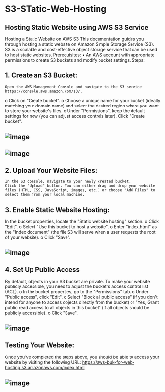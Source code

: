 # S3-STatic-Web-Hosting
## Hosting Static Website using AWS S3 Service 

Hosting a Static Website on AWS S3
This documentation guides you through hosting a static website on Amazon Simple Storage Service (S3). S3 is a scalable and cost-effective object storage service that can be used to host static websites.
Prerequisites:
•	An AWS account with appropriate permissions to create S3 buckets and modify bucket settings.
Steps:
## 1.	Create an S3 Bucket:
	Open the AWS Management Console and navigate to the S3 service https://console.aws.amazon.com/s3/.
o	Click on "Create bucket".
o	Choose a unique name for your bucket (ideally matching your domain name) and select the desired region where you want to store your website's files.
o	Under "Permissions", keep the default settings for now (you can adjust access controls later). Click "Create bucket".
## ![image](https://github.com/user-attachments/assets/2fce2b57-7446-4898-9cf0-5d4283548db9)
## ![image](https://github.com/user-attachments/assets/9fc6daac-dfee-456a-af28-3c3854d0aa2e)


## 2.	Upload Your Website Files:
    In the S3 console, navigate to your newly created bucket.
    Click the "Upload" button. You can either drag and drop your website files (HTML, CSS, JavaScript, images, etc.) or choose "Add Files" to select them from your local machine.
 
## 3.	Enable Static Website Hosting:
In the bucket properties, locate the "Static website hosting" section.
o	Click "Edit".
o	Select "Use this bucket to host a website".
o	Enter "index.html" as the "Index document" (the file S3 will serve when a user requests the root of your website).
o	Click "Save".
## ![image](https://github.com/user-attachments/assets/740ef596-676e-4012-8546-e7c06acd923e)
 
## 4.	Set Up Public Access 
By default, objects in your S3 bucket are private. To make your website publicly accessible, you need to adjust the bucket's access control list (ACL).
o	In the bucket properties, go to the "Permissions" tab.
o	Under "Public access", click "Edit".
o	Select "Block all public access" (if you don't intend for anyone to access objects directly from the bucket) or "Yes, Grant public read access to all objects in this bucket" (if all objects should be publicly accessible).
o	Click "Save".
## ![image](https://github.com/user-attachments/assets/7de1c945-e63d-4d4d-b4c7-2ecc5a3fe475)
 
## Testing Your Website:
Once you've completed the steps above, you should be able to access your website by visiting the following URL:
https://aws-buk-for-web-hosting.s3.amazonaws.com/index.html
## ![image](https://github.com/user-attachments/assets/d11568e5-e6da-414f-851e-229f71119dc1)
